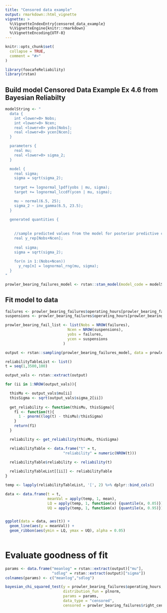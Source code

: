 ```yaml
---
title: "Censored data example"
output: rmarkdown::html_vignette
vignette: >
  %\VignetteIndexEntry{censored_data_example}
  %\VignetteEngine{knitr::rmarkdown}
  %\VignetteEncoding{UTF-8}
---
```


```r
knitr::opts_chunk$set(
  collapse = TRUE,
  comment = "#>"
)
```

```r
library(foocafeReliability)
library(rstan)
```


## Build model  Censored Data Example Ex 4.6 from Bayesian Reliabilty
```R

modelString <- "
  data {
    int <lower=0> Nobs;
    int <lower=0> Ncen;
    real <lower=0> yobs[Nobs];
    real <lower=0> ycen[Ncen];
  }

  parameters {
    real mu;
    real <lower=0> sigma_2;
  }

  model {
    real sigma;
    sigma = sqrt(sigma_2);
    
    target += lognormal_lpdf(yobs | mu, sigma);
    target += lognormal_lccdf(ycen | mu, sigma);

    mu ~ normal(6.5, 25);
    sigma_2 ~ inv_gamma(6.5, 23.5);
  }
  
  generated quantities {
  
    
    //sample predicted values from the model for posterior predictive checks
    real y_rep[Nobs+Ncen];
    
    real sigma;
    sigma = sqrt(sigma_2);
    
    for(n in 1:(Nobs+Ncen))
      y_rep[n] = lognormal_rng(mu, sigma);
  }
"

prowler_bearing_failures_model <- rstan::stan_model(model_code = modelString)


```

## Fit model to data
```R
failures <- prowler_bearing_failures$operating_hours[prowler_bearing_failures$right_censored == FALSE]
suspensions <- prowler_bearing_failures$operating_hours[prowler_bearing_failures$right_censored == TRUE]

prowler_bearing_fail_list <- list(Nobs = NROW(failures),
                            Ncen = NROW(suspensions),
                            yobs = failures,
                            ycen = suspensions
                          )

output <- rstan::sampling(prowler_bearing_failures_model, data = prowler_bearing_fail_list, chains = 4, iter = 4000, control = list(adapt_delta = 0.9))

```

```R

reliabilityTableList <- list()
t = seq(1,3500,100)

output_vals <- rstan::extract(output)

for (ii in 1:NROW(output_vals)){

  thisMu <- output_vals$mu[ii]
  thisSigma <- sqrt(output_vals$sigma_2[ii])
  
  get_reliability <- function(thisMu, thisSigma){
    f1 <- function(t){
      1 - pnorm((log(t) - thisMu)/thisSigma)
    }
    return(f1)
  }

  reliability <- get_reliability(thisMu, thisSigma)

  reliabilityTable <- data.frame("t" = t,
                          "reliability" = numeric(NROW(t)))

  reliabilityTable$reliability <- reliability(t)
  
  reliabilityTableList[[ii]] <- reliabilityTable
}

temp <- lapply(reliabilityTableList, '[', 2) %>% dplyr::bind_cols()

data <- data.frame(t = t,
                   meanVal = apply(temp, 1, mean),
                   LQ = apply(temp, 1, function(x) {quantile(x, 0.05)}),
                   UQ = apply(temp, 1, function(x) {quantile(x, 0.95)}))


ggplot(data = data, aes(t)) +
  geom_line(aes(y = meanVal)) +
  geom_ribbon(aes(ymin = LQ, ymax = UQ), alpha = 0.05)
  

```


# Evaluate goodness of fit
```R
params <- data.frame("meanlog" = rstan::extract(output)["mu"],
                     "sdlog" = rstan::extract(output)["sigma"])
colnames(params) <- c("meanlog","sdlog")

bayesian_chi_squared_test(y = prowler_bearing_failures$operating_hours,
                          distribution_fun = plnorm,
                          params = params,
                          data_type = "censored",
                          censored = prowler_bearing_failures$right_censored)

```

